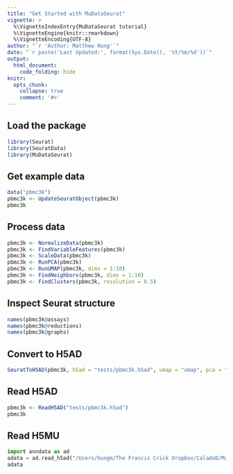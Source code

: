 ```yaml
---
title: "Get Started with MuDataSeurat"
vignette: >
  %\VignetteIndexEntry{MuDataSeurat tutorial}
  %\VignetteEngine{knitr::rmarkdown}
  %\VignetteEncoding{UTF-8}
author: "`r 'Author: Matthew Hung'`"
date: "`r paste('Last Updated:', format(Sys.Date(), '%Y/%m/%d'))`"
output:
  html_document:
    code_folding: hide
knitr:
  opts_chunk:
    collapse: true
    comment: '#>'
---
```


## Load the package
```r
library(Seurat)
library(SeuratData)
library(MuDataSeurat)
```

## Get example data
```r
data("pbmc3k")
pbmc3k <- UpdateSeuratObject(pbmc3k)
pbmc3k
```

## Process data
```r
pbmc3k <- NormalizeData(pbmc3k)
pbmc3k <- FindVariableFeatures(pbmc3k)
pbmc3k <- ScaleData(pbmc3k)
pbmc3k <- RunPCA(pbmc3k)
pbmc3k <- RunUMAP(pbmc3k, dims = 1:10)
pbmc3k <- FindNeighbors(pbmc3k, dims = 1:10)
pbmc3k <- FindClusters(pbmc3k, resolution = 0.5)
```

## Inspect Seurat structure
```r
names(pbmc3k@assays)
names(pbmc3k@reductions)
names(pbmc3k@graphs)
```

## Convert to H5AD
```r
SeuratToH5AD(pbmc3k, h5ad = "tests/pbmc3k.h5ad", umap = "umap", pca = "pca", snn = "RNA_snn", nn = "RNA_nn", assay = "RNA", adt = NULL)
```

## Read H5AD
```r
pbmc3k <- ReadH5AD("tests/pbmc3k.h5ad")
pbmc3k
```

## Read H5MU
```python
import anndata as ad
adata = ad.read_h5ad("/Users/hungm/The Francis Crick Dropbox/CaladoD/Matthew/github-repos/r-packages/MuDataSeurat/tests/pbmc3k.h5ad")
adata
```